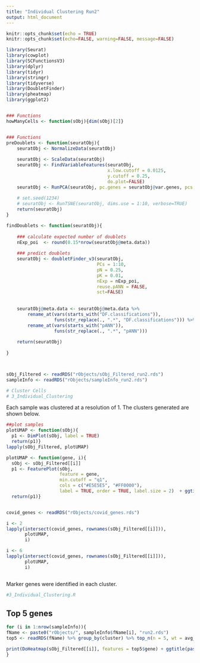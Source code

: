 ```yaml
---
title: "Individual Clustering Run2"
output: html_document
---
```


```r
knitr::opts_chunk$set(echo = TRUE)
knitr::opts_chunk$set(echo=FALSE, warning=FALSE, message=FALSE)
```

```r

library(Seurat)
library(cowplot)
library(SCFunctionsV3)
library(dplyr)
library(tidyr)
library(stringr)
library(tidyverse)
library(DoubletFinder)
library(pheatmap)
library(ggplot2)


### Functions
howManyCells <- function(sObj){dim(sObj)[2]}


### Functions
preDoublets <- function(seuratObj){  
    seuratObj <- NormalizeData(seuratObj)
    
    seuratObj <- ScaleData(seuratObj)
    seuratObj <- FindVariableFeatures(seuratObj, 
                                      x.low.cutoff = 0.0125, 
                                      y.cutoff = 0.25, 
                                      do.plot=FALSE)
    seuratObj <- RunPCA(seuratObj, pc.genes = seuratObj@var.genes, pcs.print = 0)
    
    # set.seed(1234)
    # seuratObj <- RunTSNE(seuratObj, dims.use = 1:10, verbose=TRUE)
    return(seuratObj)
}

findDoublets <- function(seuratObj){
    
    ### calculate expected number of doublets
    nExp_poi  <- round(0.15*nrow(seuratObj@meta.data))
    
    ### predict doublets
    seuratObj <- doubletFinder_v3(seuratObj, 
                                  PCs = 1:10, 
                                  pN = 0.25, 
                                  pK = 0.01, 
                                  nExp = nExp_poi, 
                                  reuse.pANN = FALSE, 
                                  sct=FALSE)
    
    
    seuratObj@meta.data <- seuratObj@meta.data %>% 
        rename_at(vars(starts_with("DF.classifications")), 
                  funs(str_replace(., ".*", "DF.classifications"))) %>%
        rename_at(vars(starts_with("pANN")), 
                  funs(str_replace(., ".*", "pANN")))
    
    return(seuratObj) 
    
}



sObj_Filtered <- readRDS("rObjects/sObj_Filtered_run2.rds")
sampleInfo <- readRDS("rObjects/sampleInfo_run2.rds")


```



```r
# Cluster Cells
# 3_Individual_Clustering
```


Each sample was clustered at a resolution of 1. The clusters generated are shown below.


```r
##plot samples
plotUMAP <- function(sObj){
  p1 <- DimPlot(sObj, label = TRUE) 
  return(p1)}
lapply(sObj_Filtered, plotUMAP)


```




```r
plotUMAP <- function(gene, i){
  sObj <- sObj_Filtered[[i]]
  p1 <- FeaturePlot(sObj, 
                    feature = gene,
                    min.cutoff = "q1", 
                    cols = c("#E5E5E5", "#FF0000"), 
                    label = TRUE, order = TRUE, label.size = 2)  + ggtitle(gene, paste( sampleInfo$fName[i]))
  return(p1)}


covid_genes <- readRDS("rObjects/covid_genes.rds")

i <- 2
lapply(intersect(covid_genes, rownames(sObj_Filtered[[i]])),
       plotUMAP,
       i)

i <- 6
lapply(intersect(covid_genes, rownames(sObj_Filtered[[i]])),
       plotUMAP,
       i)



```


Marker genes were identified in each cluster. 
                  
```r
#3_Individual_Clustering.R
```

## Top 5 genes
```r
for (i in 1:nrow(sampleInfo)){
fName <- paste0("rObjects/", sampleInfo$fName[i], "run2.rds")
top5 <- readRDS(fName) %>% group_by(cluster) %>% top_n(n = 5, wt = avg_log2FC) 

print(DoHeatmap(sObj_Filtered[[i]], features = top5$gene) + ggtitle(paste( sampleInfo$fName[i])))
}
```






